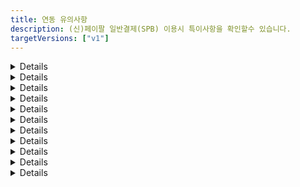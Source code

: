 ```yaml
---
title: 연동 유의사항
description: (신)페이팔 일반결제(SPB) 이용시 특이사항을 확인할수 있습니다.
targetVersions: ["v1"]
---
```




<Details>
  <Details.Summary>결제수단을 알수 없음</Details.Summary>

  <Details.Content>
    페이팔을 통해 카드 결제 외 BanContact, BLIK, eps, giropay 등 다양한 결제 수단으로 결제가 가능하지만,
    <mark style="color:red;">**페이팔이 승인 된 결제 수단을 알려주지 않기 때문**</mark>에 페이팔의 모든 결제 건의 결제 수단은 paypal로 일괄 저장됩니다.
  </Details.Content>
</Details>

<Details>
  <Details.Summary>할부 결제 여부와 할부 개월수를 알 수 없음</Details.Summary>

  <Details.Content>
    Pay Later를 이용하면 할부 결제가 가능합니다. 하지만 <mark style="color:red;">**페이팔이 승인 된 할부 정보를 알려주지 않기 때문**</mark>에
    실제로 할부로 결제가 됐는지, 됐다면 몇 개월 할부로 결제 됐는지 알 수 없습니다.
  </Details.Content>
</Details>

<Details>
  <Details.Summary>접속한 국가에 따라 렌더링 되는 결제 버튼이 다름</Details.Summary>

  <Details.Content>
    페이팔은 <mark style="color:red;">**구매자가 접속한 나라에 따라 이용 가능한 결제 수단이 달라지는 방식**</mark>입니다.
    따라서 구매자가 접속한 나라에 따라 렌더링 되는 버튼의 종류와 개수가 달라집니다.

    <div class="items-center gap-2 md:flex">
      <Figure src="/gitbook-assets/ko/image (3) (1).png" />

      <Figure src="/gitbook-assets/ko/image (47).png" />
    </div>
  </Details.Content>
</Details>

<Details>
  <Details.Summary>회원 / 비회원 결제 플로우가 다름</Details.Summary>

  <Details.Content>
    페이팔은 네이버페이와 같이 구매자가 페이팔에 가입한 계정으로 로그인한 후
    등록된 결제 수단(없다면 새로 등록 또는 카드 정보 직접 입력)으로 결제를 하는 방식입니다.

    페이팔에 가입되어있지 않은 구매자도 비회원으로 결제가 가능하지만,
    회원으로 로그인했을 때와 사용 가능한 결제 수단과 렌더링 되는 결제창에 다소 차이가 있습니다.
    회원 / 비회원간 적용/사용 가능한 기능 차이를 간략하게 정리하면 아래와 같습니다.

    <Figure src="/gitbook-assets/ko/image (38).png" />
  </Details.Content>
</Details>

<Details>
  <Details.Summary>Pay Later 버튼은 enable-funding 파라미터에 반드시 paylater를 넣어야 렌더링 됨</Details.Summary>

  <Details.Content>
    페이팔은 할부 결제를 Pay Later로 부르고 있습니다.
    포트원은 Pay Later를 버튼 형태로 제공하고 있으며, **해당 버튼을 렌더링 하기 위해서는 enable-funding 파라미터에 `paylater` 값을 반드시 넣어주셔야** 합니다.
    넣지 않으면 Pay Later를 지원하는 국가에서 접속한다고 하더라도 자동으로 렌더링 되지 않습니다. (단, 미국 제외)

    ```tsx
    IMP.loadUI({
      // ...중략
      bypass: {
        paypal_v2: {
          //  ...중략
          "enable-funding": "paylater",
        },
      },
    });
    ```

    Pay Later Button은 기본적으로 **구매자가 접속한 국가에 따라 해당 국가에 맞는 버튼이 렌더링** 되며,
    **Pay Later 기능을 제공하지 않는 국가에서 접속했을 땐** enable-funding 파라미터에 `paylater` 값을 전달해도 **Pay Later 버튼이 렌더링되지 않**습니다.

    <Figure src="/gitbook-assets/ko/image (23) (1).png" caption="접속 국가: 벨기에 enable-funding: “paylater” → 아무 버튼도 렌더링 되지 않음" />

    <Figure src="/gitbook-assets/ko/image (12).png" caption="접속 국가: 프랑스  enable-funding: “paylater” → 4X Paypal 버튼이 렌더링 됨" />

    <Figure src="/gitbook-assets/ko/image (15) (1).png" caption="접속 국가: 이탈리아 enable-funding: “paylater” → Paga in 3 rate 버튼이 렌더링 됨" />
  </Details.Content>
</Details>

<Details>
  <Details.Summary>Pay Later를 지원하는 국가 별로 페이팔 계정을 별도로 만들어야 함</Details.Summary>

  <Details.Content>
    Pay Later로 결제가 가능한 국가와 통화는 매우 제한적이며 그 방식 또한 국가 별로 상이합니다. 자세한 내용은 아래 국가별 정책을 참고해주세요.

    - **US(미국) / USD(달러)**

      - Pay in 4

        Eligible US buyers can pay in four interest-free payments for purchases of $30 to $1,500.

        30 \~ 1,500 달러 결제시에 4개월 무이자 할부

        - 자세히 보기 (ex. 700달러 결제)

          <Figure src="https://s3-us-west-2.amazonaws.com/secure.notion-static.com/acc5bc45-cafc-4e75-a524-e450957505ce/Untitled.png" />

      - Pay Monthly

        Eligible US buyers can pay in 6, 12, or 24 monthly installments for purchases of $199 to $10,000.

        199 \~ 10,000 달러 결제시 6, 12, 24개월 (유이자) 할부 중 선택하는 방식

        - 자세히 보기 (ex. 700달러 결제)

          <Figure src="https://s3-us-west-2.amazonaws.com/secure.notion-static.com/c7c3f372-0a34-41f0-a815-2d5c3b9d6308/Untitled.png" />

    - **AU(호주) / AUD(호주 달러)**

      - Pay in 4

        Pay Later in Australia includes Pay in 4, which eligible AU buyers can use to pay in four interest-free payments for purchases of $30 to $2,000 AUD. The first payment is due at the time of the transaction, and subsequent payments are due every two weeks.

        30 \~ 2,000 호주 달러까지의 결제 건에 대해 2주마다 4번에 걸쳐 결제

        - 자세히 보기 (ex. AUD 호주 달러 결제)

          <Figure src="https://s3-us-west-2.amazonaws.com/secure.notion-static.com/f4f4c7d2-cf5d-4866-b01b-8995bbf84b69/Untitled.png" />

    - **GE(독일) / EUR(유로화)**

      - PayPal Ratenzahlung

        Eligible German buyers can pay in 3, 6, 12, or 24 monthly installments for purchases of 99€ to 5,000€.

        99 \~ 5,000 유로까지의 결제 건에 대해 3, 6, 12, 24개월 (유이자) 할부 중 선택하는 방식

        - 자세히 보기 (ex. 700 유로 결제)

          <Figure src="https://s3-us-west-2.amazonaws.com/secure.notion-static.com/31cf7e44-e640-438f-9622-96c75852d8c0/Untitled.png" />

      - Pay in 30

        Eligible German buyers can pay within 30 days for purchases of 1€ to 1,000€.

        1 \~ 1,000 유로까지의 결제 건에 대해 30일 안에 결제하는 방식. 30일 안에 자동으로 결제 될 은행 계좌(IBAN, International Bank Account Number)를 등록해야 한다.

    - **ES(스페인) / EUR(유로화)**

      - Pay in 3 installments

        Pay Later in Spain includes Pay in 3 instalments, which eligible buyers in Spain can use to pay in three interest-free payments for purchases of 30€ – 2,000€. The first payment is due at the time of the transaction, and subsequent payments are due every month.

        30 \~ 2,000 유료까지의 결제 건에 대해 3개월 무이자 할부

        - 자세히 보기 (ex. 700 유로 결제)

          <Figure src="https://s3-us-west-2.amazonaws.com/secure.notion-static.com/2f9b28c1-8827-4379-8334-3556c29f864f/Untitled.png" />

    - **IT(이탈리아) / EUR(유로화)**

      - Pay in 3 installments

        Pay Later in Italy includes Pay in 3 installments, which eligible buyers in Italy can use to pay in three interest-free payments for purchases of 30€ – 2,000€. The first payment is due at the time of the transaction, and subsequent payments are due every month.

        30 \~ 2,000 유료까지의 결제 건에 대해 3개월 무이자 할부

        - 자세히 보기 (ex. 700 유로 결제)

          <Figure src="https://s3-us-west-2.amazonaws.com/secure.notion-static.com/897a5e73-1301-4f45-af1a-a6638a946181/Untitled.png" />

    - **FR(프랑스) / EUR(유로화)**

      - Pay in 4X

        Pay Later in France includes Pay in 4X, which is an installment offer that allows consumers to spread the cost of a purchases across four equal payments for transactions between 30€ – 2,000€. The first payment is due at the time of the transaction. The subsequent payments spread across 90 days.

        30 \~ 2,000유로까지의 결제 금액에 대해 90일에 걸쳐 4번 분할 무이자 결제

        - 자세히 보기 (ex. 700유로 결제)

          <Figure src="https://s3-us-west-2.amazonaws.com/secure.notion-static.com/8b2f9dd7-8301-4435-b4f0-db4cfe9eb95f/Untitled.png" />

    - **GB(영국) / GBP(영국 파운드화)**

      - Pay in 3

        Eligible UK buyers can pay in three interest-free payments for purchases of £30 – £2,000.

        30 \~ 2,000 파운드까지의 결제 금액에 대해 3개월 무이자 할부

        - 자세히 보기(ex. 700 파운드 결제)

          <Figure src="https://s3-us-west-2.amazonaws.com/secure.notion-static.com/b570364a-807e-48df-89f5-a4b6e56aa8a4/Untitled.png" />

      - PayPal Credit - Eligible UK buyers receive a revolving line of credit that they can use to pay over time. PayPal Credit offers either 0% interest for 4 months on purchases over £99 or a merchant-specific Installment offers. For the 0% interest for 4 months offer, any remaining balance due after the promotional period or any transactions under £99 are charged interest at the standard variable rate. Terms and conditions apply.

        99 파운드 이상의 결제 금액에 대해 첫 4개월 간 무이자 할부. 4개월 이상 할부 결제 시 5개월째부터는 유이자 할부 적용

    즉, 예를 들어 고객사가 독일, 스페인, 이탈리아 이렇게 3개 나라에 대해 서비스를 제공하고 각 나라별 Pay Later 기능도 함께 제공한다고 가정합니다. 이 경우 고객사는 독일, 스페인, 이탈리아용 **페이팔 머천트 계정을 각각 따로 만들어야** 합니다.

    가입 후 부여 받은 페이팔 Account ID(IMP.loadUI 함수 호출시 pg 파라미터로 전달)가 각각 D, E, I라고 한다면, **고객사는 구매자가 접속한 국가에 따라 올바른 Account ID를 전달해야** 합니다. 즉, 구매자가 독일에서 접속 한 경우엔 pg: “paypal\_v2.D”, 스페인에서 접속 한 경우에는 pg: “paypal\_v2.E” 마지막으로 이탈리아에서 접속 한 경우에는 pg: “paypal\_v2.I”로 입력해줘야합니다.
  </Details.Content>
</Details>

<Details>
  <Details.Summary>Pay Later 버튼을 클릭했을때 렌더링 되는 화면은 구매자의 국가를 따라 감</Details.Summary>

  <Details.Content>
    페이팔은 머천트든 구매자든 가입시 국가를 설정하도록 되어있습니다. **Pay Later 버튼을 클릭했을때 렌더링 되는 화면은 구매자가 페이팔에 가입시 설정한 국가에 따라 달라집**니다.

    예를 들어 Pay Later 버튼이 프랑스 용 4X PayPal이라고 하더라도, 미국 구매자 계정으로 로그인을 하면 미국의 Pay Later 정책이 적용 된 (미국의 Pay Later 버튼을 클릭했을때 나오는 화면과 동일한) 화면이 렌더링 됩니다.

    <div class="items-center gap-2 md:flex">
      <Figure src="/gitbook-assets/ko/image (51).png" caption="프랑스용 Pay Later 버튼을 누르고 미국으로 설정 된 페이팔 계정으로 로그인 한 경우, 미국의 Pay Later 정책(Pay in 4, Pay Monthly)이 적용 된 화면이 렌더링 됨 (언어도 영어)" />

      <Figure src="/gitbook-assets/ko/image (58).png" caption="프랑스용 Pay Later 버튼을 누르고 프랑스로 설정 된 페이팔 계정으로 로그인 한 경우, 정상적으로 프랑스의 Pay Later 정책이 적용 된 화면이 렌더링 됨 (언어도 프랑스어)" />
    </div>

    단, 구매자 계정에 설정 된 국가가 Pay Later를 제공하지 않는 국가인 경우, 일반 카드 결제 화면이 렌더링됩니다. 예를 들어 위와 같이 프랑스 용 Pay Later 버튼을 클릭한 후 Pay Later 를 제공하지 않는 한국 계정으로 로그인하면 일반 카드 결제 화면이 렌더링 됩니다.
  </Details.Content>
</Details>

<Details>
  <Details.Summary>enable-funding 파라미터에 Alternative Method 식별자를 필수로 입력해야 하는 경우가 있음</Details.Summary>

  <Details.Content>
    IMP.loadUI 함수를 호출해 페이팔 결제 버튼을 렌더링하면 구매자가 접속한 국가에 따라 이용 가능한 버튼들이 자동으로 렌더링 됩니다. 하지만 **일부 버튼의 경우엔 자동으로 렌더링되지 않고 있으며 그 기준이 매우 불명확해 페이팔에 확인 요청을 드린 상태**입니다.

    따라서 현재로서는 나라별로 지원 가능한 Alternative Method 식별자를 enable-funding 파라미터에 아래와 같이 comma(,)로 구분 된 string(문자열) 형식으로 넣어주셔야 정상적으로 렌더링 됩니다.

    💡 예) enable-funding: “paylater,bancontact”

    렌더링 할 수 있는 버튼의 종류는 아래와 같습니다.

    <Figure src="/gitbook-assets/ko/image (53).png" />
  </Details.Content>
</Details>

<Details>
  <Details.Summary>배송지 국가가 해당 Alternative Method 지원 국가와 일치해야 함</Details.Summary>

  <Details.Content>
    페이팔은 기본적으로 구매자가 페이팔에 가입할때 입력 한 배송 주소를 결제 창에 자동으로 입력해줍니다. 만약 이 배송 주소를 override하고 싶다면 purchase\_units\[].shipping.address 파라미터에 override할 주소를 입력하면 됩니다.

    이때 국가 코드(purchase\_units\[].shipping.address.country\_code)는 필수 입력인데 **Alternative Method로 결제시에는 이 country\_code가 해당 Alternative Method 결제가 불가능한 나라인 경우엔 결제가 불가능**하기 때문에 주의가 요구됩니다.

    예를 들어 벨기에(국가코드 BE)에서만 사용 가능한 BanContact로 결제시, purchase\_units\[].shipping.address.country\_code를 BE가 아닌 다른 값으로 입력하고 BanContact 버튼을 누르면 아래와 같은 일반 카드 결제 화면이 렌더링 됩니다.

    <Figure src="/gitbook-assets/ko/image (26).png" />
  </Details.Content>
</Details>

<Details>
  <Details.Summary>파라미터 유의사항</Details.Summary>

  <Details.Content>
    **`name`**

    주문명은 비회원으로 결제시에만 결제창에 표기 됩니다.

    <div class="items-center gap-2 md:flex">
      <Figure src="/gitbook-assets/ko/image (62).png" />

      <Figure src="/gitbook-assets/ko/image (56).png" />
    </div>

    회원으로 결제시에는 결제창에 표기되지 않습니다.

    <div class="items-center gap-2 md:flex">
      <Figure src="/gitbook-assets/ko/image (66).png" />

      <Figure src="/gitbook-assets/ko/image (52).png" />
    </div>

    **`pg`**

    필수 입력이며 페이팔의 경우 `paypal_v2` 또는 `paypal_v2.{페이팔 Account ID}`를 입력해야 합니다. **paypal로 입력시 페이팔 SPB가 아닌 페이팔 Express Checkout으로 인식**됩니다.

    **`pay_method`**

    `paypal`만 입력 가능하며 다른 값을 입력하면 “페이팔에서 제공하지 않는 결제 수단입니다.”라는 에러 메시지와 함께 결제창이 호출되지 않습니다.

    또한 pay\_method를 `paypal`로 입력 후 카드, 계좌 등 어떤 결제 수단으로 결제를 해도 결제 수단은 무조건 `paypal`로 저장됩니다. 이는 페이팔이 실제 결제 된 수단을 구분해 알려주지 않고 모두 `paypal`로 일괄 응답해주기 때문입니다.

    **`buyer_tel`**

    구매자의 휴대폰 번호를 의미하며 [E164 형식](https://www.itu.int/rec/T-REC-E.164-201011-I/en)으로 입력해주셔야 합니다. 예를 들어 01012345678이라는 휴대폰 번호를 갖는 한국 사용자는 국가 번호 82와 앞에 0을 제외한 10123456778을 입력하셔야 합니다. 입력 된 휴대폰 번호는 페이팔 비회원으로 결제시 연락처 정보에 자동 입력됩니다.

    <Figure src="/gitbook-assets/ko/image (6) (1).png" />

    만약 접속 국가 형식과 맞지 않는 휴대폰 번호를 입력한 경우엔 무시(자동 완성 되지 않음)됩니다. 예를 들어 미국에서 접속했는데 한국식 번호인 “1012345678”을 입력하면 자동 완성되지 않으며 미국식 번호인 “8317578646”을 입력하면 자동 완성됩니다.

    **`products`**

    구매 상품 상세 정보를 의미하며 전달 한 값 중 name(상품 명), quantity(상품 수량), unitPrice(상품 단위 금액)만 결제창에 표기됩니다. **페이팔은 해당 파라미터 입력을 강력 권장**하고 있으니, 되도록 입력해주시기 바랍니다.

    ```json
    {
      "products": [
        {
          "id": "1666779119262",
          "name": "시그니처 핫 초콜릿",
          "code": "DRINK_SIGNITURE_HOT_CHOCOLATE",
          "unitPrice": 5700,
          "quantity": 2,
          "tag": "TAG-1"
        },
        {
          "id": "1666779134572",
          "name": "아이스 아메리카노",
          "code": "DRINK_AMERICANO",
          "unitPrice": 4800,
          "quantity": 3,
          "tag": "TAG-2"
        }
      ]
    }
    ```

    <div class="items-center gap-2 md:flex">
      <Figure src="/gitbook-assets/ko/image (31) (1).png" />

      <Figure src="/gitbook-assets/ko/image (71).png" />
    </div>

    💡 **각 상품의 수량 \* 단위 가격의 총 합이 주문 총 금액과 반드시 일치해야**합니다. 일치하지 않는 경우 에러 메시지가 리턴되면서 결제창이 호출되지 않습니다. 예를 들어 위 예시의 경우 5,700달러 \* 2개 + 4,800달러 \* 3개 = 총 합 25,800달러이기 때문에 주문 총 금액(amount)를 25800으로 입력해야 합니다.

    **`currency`**

    결제 통화를 의미합니다. 페이팔의 경우 사용 가능한 통화는 아래와 같으며, 페이팔에서 사용 불가능한 통화로 결제 시도시 에러 메시지가 리턴되며 결제창이 호출되지 않습니다.

    <Figure src="/gitbook-assets/ko/image (9).png" />

    간혹, 접속 국가나 결제 수단에 따라 사용 가능한 통화가 정해져있는 경우가 있는데 이 경우 사용 불가능한 통화를 입력하면 에러 메시지가 리턴되면서 결제창이 호출되지 않습니다.

    **`digital`**

    컨텐츠 상품 판매 시, 실물 여부 파라미터인 digital의 값에 따라 배송 주소 입력 칸의 유/무가 달라집니다.

    **digital이 false인 경우**

    <Figure src={image1} />

    **digital이 true인 경우**

    <Figure src={image2} />

    **`buyer_first_name, buyer_last_name`**

    `buyer_first_name`과 `buyer_last_name`은 페이팔 **비회원으로 결제시** 결제창 내 자동 입력 될 청구 인(payer)의 이름 정보입니다. 회원으로 결제시에는 **회원 가입시 입력 한 이름 정보가 자동으로 입력**되기 때문에 buyer\_first\_name과 buyer\_last\_name으로 override 되지 않습니다.

    페이팔은 해외 결제이기 때문에 이름 전체를 의미하는 기존 buyer\_name 파라미터 대신 buyer\_fist\_name(이름)과 buyer\_last\_name(성)을 구분해 입력해 주셔야 결제창 내 정상적으로 자동 입력됩니다.

    <Figure src="/gitbook-assets/ko/image (13).png" />

    **`bypass.paypal_v2.style`**

    페이팔 결제 버튼을 커스터마이징 하기 위한 파라미터입니다. 자세한 내용은 페이팔에서 제공하는 문서([https://developer.paypal.com/sdk/js/reference/#link-style](https://developer.paypal.com/sdk/js/reference/#link-style))를 참고하세요.

    **hotizontal 스타일 적용시 버튼이 최대 2개까지 밖에 렌더링 되지 않음**

    페이팔 버튼은 기본적으로 vertical(수직)로 렌더링 되지만, 아래와 같이 bypass 파라미터를 사용하면 horizontal(수평)로 렌더링 시킬 수 있습니다.

    ```tsx
    IMP.loadUI(
      {
        // ...중략
        bypass: {
          paypal_v2: {
            style: {
              // ...중략
              layout: "horizontal",
            },
          },
        },
      },
      // 콜백 함수
    );
    ```

    단, 이 경우 버튼이 최대 2개까지만 렌더링 되기 때문에, 페이팔에서도 layout을 horizontal이 아닌 vertical로 설정하도록 권고하고 있습니다.

    <div class="items-center gap-2 md:flex">
      <Figure src="/gitbook-assets/ko/image (34).png" />

      <Figure src="/gitbook-assets/ko/image (1) (1).png" />
    </div>

    **`bypass.paypal_v2.enable-funding`**

    렌더링을 허용할 페이팔 버튼 종류를 comma(,) separated string으로 표현한 값으로 가능한 모든 종류는 아래와 같습니다.

    <Figure src="/gitbook-assets/ko/image (55).png" />

    <div class="items-center gap-2 md:flex">
      <Figure src="/gitbook-assets/ko/image (29).png" caption="접속 국가: 독일 enable-funding: “paylater”" />

      <Figure src="/gitbook-assets/ko/image (81).png" caption="접속 국가: 독일 enable-funding: “paylater”" />
    </div>

    <div class="items-center gap-2 md:flex">
      <Figure src="/gitbook-assets/ko/image (75).png" caption="접속 국가: 한국" />

      <Figure src="/gitbook-assets/ko/image (2) (2).png" caption="접속 국가: 이탈리아 enable-funding: “paylater”" />
    </div>

    **`bypass.paypal_v2.disable-funding`**

    렌더링을 허용 하지 않을 페이팔 버튼 종류를 comma(,) separated string으로 표현한 값으로 가능한 모든 종류는 enable-funding과 동일합니다.

    <div class="items-center gap-2 md:flex">
      <Figure src="/gitbook-assets/ko/image (36).png" caption="접속 국가: 이탈리아 enable-funding: “paylater”" />

      <Figure src="/gitbook-assets/ko/image (25).png" caption="접속 국가: 이탈리아 enable-funding: “paylater” disable-funding: “mybank”" />
    </div>

    **`bypass.paypal_v2.purchase_units`**

    페이팔 주문 상세 정보를 의미하는 배열로 각각의 element에 배송 정보를 담을 수 있습니다.

    💡 포트원을 통해 페이팔을 연동하는 고객사는 **purchase\_units의 길이가 항상 0 또는 1이어야** 합니다.

    페이팔은 구매자가 페이팔에 가입할때 입력 한 배송주소를 결제창에 기본적으로 렌더링하지만, 이를 override하고 싶을때 purchase\_units\[].shipping.address에 override할 주소를 입력할 수 있습니다. 단, **주소가 유효하지 않거나 address\_line\_1을 입력하지 않은 경우엔 override가 되지 않**습니다.

    💡 배송 정보 중 `admin_area_2`와 `country_code`는 필수 입력입니다.

    purchase\_units\[]에 입력 된 배송 정보는 기본적으로 결제창에 자동 완성되지만, 페이팔 회원으로 결제할 때와 비회원으로 결제할 때 각각 다른 정책이 적용됩니다.

    - **페이팔 회원으로 결제시**

      - **shipping.address 정보 미입력**

        <Figure src="/gitbook-assets/ko/image (16) (1).png" caption="bypass.paypal\_v2.purchase\_units\[\].shipping 미입력 → 가입시 설정한 배송 주소로 자동 입력 됨" />

      - **shipping.address 정보 입력**

        ```json
        {
          "bypass": {
            "paypal_v2": {
              // ...중략
              "purchase_units": [
                {
                  "shipping": {
                    "address": {
                      // 상품 수령 주소
                      "address_line_1": "세종대로 110", // 도로명 주소
                      "address_line_2": "서울특별시청", // 아파트 동 호수
                      "admin_area_1": "서울특별시", // 주(CA, NY)
                      "admin_area_2": "중구", // 시(Los Angeles, New York)
                      "postal_code": "04524", // 상품 수령지 우편번호
                      "country_code": "KR" // [필수 입력] 상품 수령지 국가 코드
                    },
                    "name": {
                      "full_name": "홍길동" // 상품 수령인 이름
                    }
                  }
                }
              ]
            } // end-of paypal_v2
          } // end-of-bypass
        }
        ```

    <Figure src="/gitbook-assets/ko/image (21).png" caption="bypass.paypal\_v2.purchase\_units\[\].shipping 입력 → 입력한 배송 주소로 override 됨" />

    - **페이팔 비회원으로 결제시**

      - **payer.address 정보 미입력 && shipping.address 정보 입력**

        구매자의 청구 주소(bypass.paypal\_v2.payer.address)를 입력하지 않고 배송 주소(bypass.paypal\_v2.shipping.address)만 입력 한 경우엔, 청구 주소란에 배송 주소가 자동 완성됩니다.

        ```json
        {
          "bypass": {
            "paypal_v2": {
              // ...중략
              "purchase_units": [
                {
                  "shipping": {
                    "address": {
                      // 상품 수령 주소
                      "address_line_1": "세종대로 110", // 도로명 주소
                      "address_line_2": "서울특별시청", // 아파트 동 호수
                      "admin_area_1": "서울특별시", // 주(CA, NY)
                      "admin_area_2": "중구", // 시(Los Angeles, New York)
                      "postal_code": "04524", // 상품 수령지 우편번호
                      "country_code": "KR" // [필수 입력] 상품 수령지 국가 코드
                    },
                    "name": {
                      "full_name": "홍길동" // 상품 수령인 이름
                    }
                  }
                }
              ]
            } // end-of paypal_v2
          } // end-of-bypass
        }
        ```

    <div class="items-center gap-2 md:flex">
      <Figure src="/gitbook-assets/ko/image (11) (1).png" caption="[체크박스 선택 된 모습] payer 정보 없이 shipping 정보만 입력한 경우, 청구 주소에 shipping 정보가 자동 입력됩니다." />

      <Figure src="/gitbook-assets/ko/image (5) (3).png" caption="[체크박스 해제 된 모습] payer 정보 없이 shipping 정보만 입력한 경우, 청구 주소와 배송 주소에 모두 shipping 정보가 자동 입력됩니다." />
    </div>

    - **payer.address 정보 입력 && shipping.address 정보 입력**

      구매자의 청구 주소(bypass.paypal\_v2.payer.address)와 배송 주소(bypass.paypal\_v2.shipping.address)를 모두 입력한 경우엔, “청구 주소와 동일한 배송주소” 체크박스를 해제했을때 하단에 렌더링 되는 배송 정보란에 배송 주소가 자동 완성됩니다.

      ```json
      {
        "bypass": {
          "paypal_v2": {
            // ...중략
            "purchase_units": [
              {
                "shipping": {
                  "address": {
                    // 상품 수령 주소
                    "address_line_1": "세종대로 110", // 도로명 주소
                    "address_line_2": "서울특별시청", // 아파트 동 호수
                    "admin_area_1": "서울특별시", // 주(CA, NY)
                    "admin_area_2": "중구", // 시(Los Angeles, New York)
                    "postal_code": "04524", // 상품 수령지 우편번호
                    "country_code": "KR" // [필수 입력] 상품 수령지 국가 코드
                  },
                  "name": {
                    "full_name": "홍길동" // 상품 수령인 이름
                  }
                }
              }
            ],
            "payer": {
              "address": {
                "address_line_1": "고산자로 270", // 도로명 주소
                "address_line_2": "성동구청", // 아파트 동 호수
                "admin_area_1": "서울특별시", // 주(CA, NY)
                "admin_area_2": "성동구", // 시(Los Angeles, New York)
                "postal_code": "04750", // 상품 수령지 우편번호
                "country_code": "KR" // [필수 입력] 상품 수령지 국가 코드
              }
            }
          } // end-of paypal_v2
        } // end-of-bypass
      }
      ```

    <div class="items-center gap-2 md:flex">
      <Figure src="/gitbook-assets/ko/image (45).png" caption="[체크박스 선택 된 모습] payer 정보와 shipping 정보를 모두 입력한 경우, 청구 주소란에 payer 정보가 자동 입력됩니다." />

      <Figure src="/gitbook-assets/ko/image (68).png" caption="[체크박스 해제 된 모습] payer 정보와 shipping 정보를 모두 입력한 경우, payer 정보는 청구 주소란에 shipping 정보는 배송 주소란에 정상적으로 자동 입력됩니다." />
    </div>

    - shipping.address 국가가 접속 국가와 일치하지 않는 경우

      페이팔 결제창에 렌더링 되는 주소 형식은 구매자의 접속 국가에 따라 결정됩니다. 배송 주소의 국가와 구매자의 접속 국가를 다른 경우, 국가 간 주소 체계가 다르기 때문에 정상적으로 자동입력 되지 않으니, 이 점 유념해주시기 바랍니다.

    - <Figure src="/gitbook-assets/ko/image (24) (1).png" caption="미국에서 접속시, payer 정보와 shipping 정보를 모두 한국으로 입력한 경우 청구 주소는 일부만 자동 입력되고 배송 주소는 아예 자동 입력이 되지 않습니다." />

    **`bypass.paypal_v2.payer.tax_info`**

    구매자의 세금 정보로 브라질(에서 접속한 또는 브라질 계정으로 로그인 한) 구매자에 한 해 필수 입력입니다.

    **`bypass.paypal_v2.payer.address`**

    구매자의 결제 금액 청구지 주소를 의미하며, 전달한 파라미터는 페이팔 결제창 내 청구지 주소(billing address) 정보에 자동으로 입력됩니다.

    💡 <mark style="color:red;">**청구 주소 정보 중**</mark> <mark style="color:red;">**`country_code`**</mark><mark style="color:red;">**는 필수 입력입니다.**</mark>

    단, 페이팔 비 회원으로 결제시에만 해당되며, 회원으로 결제시에는 회원 가입시 입력한 billing address가 자동 입력되기 때문에 해당 파라미터는 무시됩니다.

    - **페이팔 회원으로 결제시**

      - payer.address 정보 입력

        입력 된 정보는 무시되고 페이팔 가입시 기입한 구매자의 청구 주소가 자동 입력됩니다.

        ```json
        {
          "bypass": {
            "paypal_v2": {
              // ...중략
              "payer": {
                "address": {
                  "address_line_1": "200 N Spring St", // 도로명 주소
                  "address_line_2": "Los Angeles City Hall", // 아파트 동 호수
                  "admin_area_1": "CA", // 주(CA, NY)
                  "admin_area_2": "Los Angeles", // 시(Los Angeles, New York)
                  "postal_code": "90012", // 상품 수령지 우편번호
                  "country_code": "US" // [필수 입력] 상품 수령지 국가 코드
                }
              }
            } // end-of paypal_v2
          } // end-of-bypass
        }
        ```

        <Figure src="/gitbook-assets/ko/image (3) (3).png" />

        ![payer.address를 입력했으나 페이팔 가입시 기입한 정보로 자동 입력됩니다.](https://s3-us-west-2.amazonaws.com/secure.notion-static.com/204c59fb-cb39-42fe-9920-d55f9e1f6291/Untitled.png)

      - payer.address를 입력했으나 페이팔 가입시 기입한 정보로 자동 입력됩니다.

    - **페이팔 비회원으로 결제시**

      - payer.address 정보 입력

        입력 된 정보가 구매자의 청구 주소지란에 자동 입력됩니다.

        ```json
        {
          "bypass": {
            "paypal_v2": {
              // ...중략
              "payer": {
                "address": {
                  "address_line_1": "200 N Spring St", // 도로명 주소
                  "address_line_2": "Los Angeles City Hall", // 아파트 동 호수
                  "admin_area_1": "CA", // 주(CA, NY)
                  "admin_area_2": "Los Angeles", // 시(Los Angeles, New York)
                  "postal_code": "90012", // 상품 수령지 우편번호
                  "country_code": "US" // [필수 입력] 상품 수령지 국가 코드
                }
              }
            } // end-of paypal_v2
          } // end-of-bypass
        }
        ```

      <Figure src="/gitbook-assets/ko/image (14).png" />

    **payer.address 국가가 접속 국가와 일치하지 않는 경우**

    - 페이팔 결제창에 렌더링 되는 주소 형식은 구매자의 접속 국가에 따라 결정됩니다. 청구 주소의 국가와 구매자의 접속 국가가 다른 경우, 국가 간 주소 체계가 다르기 때문에 정상적으로 자동 입력 되지 않으니, 이 점 유념해주시기 바랍니다.

    <Figure src="/gitbook-assets/ko/image (59).png" caption="미국에서 접속시, payer.address 정보를 한국으로 입력한 경우 청구 주소는 일부만 자동 입력됩니다. state에 “서울특별시”가 없기 때문입니다." />
  </Details.Content>
</Details>

<Details>
  <Details.Summary>사용 불가능한 파라미터</Details.Summary>

  <Details.Content>
    **`tax_free`**

    페이팔은 면세/복합과세를 지원하지 않기 때문에 tax\_free를 입력한 경우 “taxFreeAmount must be 0 in Paypal!”이라는 에러 메시지가 리턴되면서 결제창이 호출되지 않습니다.

    **`country`**

    결제 국가를 의미하는 country 파라미터로 페이팔 sandbox 모드에서만 유의미하며 **운영 모드에서는 구매자가 접속한 환경에 따라 자동 적용되기 때문에 전달한 파라미터가 무시**됩니다.

    예를 들어, country를 “US”로 입력했으나 구매자가 접속한 환경이 “KR(한국)”이라면 한국 사용자가 사용 가능한 결제 버튼들만 렌더링되기 때문에 Pay Later 버튼은 렌더링되지 않습니다.

    **`buyer_addr`**

    페이팔 결제창 내 표기되는 주소는 결제 금액 청구지(billing information address)와 상품 배송지(shipping address) 이렇게 2가지가 있습니다. 여기서 결제 금액 청구지의 경우 페이팔 회원으로 결제할때는 회원가입시 기입한 정보가 자동 입력되기 때문에 결제창에 노출되지 않으며, 비회원으로 결제할때만 전달 된 파라미터를 기준으로 결제창에 자동 입력됩니다.

    단, 이때의 주소는 총 5개의 영역으로 나누어진 상세 주소로 기존에 포트원이 제공하던 buyer\_addr 파라미터로는 커버가 불가능하므로 페이팔 전용 파라미터(`bypass.paypal_v2.payer.address`)를사용하셔야 합니다.

    ```json
    {
      "bypass": {
        "paypal_v2": {
          // ...중략
          "payer": {
            "address": {
              "address_line_1": "고산자로 270", // 도로명 주소
              "address_line_2": "성동구청", // 아파트 동 호수
              "admin_area_1": "서울특별시", // 주(CA, NY)
              "admin_area_2": "성동구", // 시(Los Angeles, New York)
              "postal_code": "04750", // 상품 수령지 우편번호
              "country_code": "KR" // [필수 입력] 상품 수령지 국가 코드
            }
          }
        } // end-of paypal_v2
      } // end-of-bypass
    }
    ```

    <div class="items-center gap-2 md:flex">
      <Figure src="/gitbook-assets/ko/image (77).png" caption="회원으로 결제시 청구 주소는 노출되지 않고 배송 주소만 노출되는 모습" />

      <Figure src="/gitbook-assets/ko/image (40).png" caption="비회원으로 결제시 전달한 파라미터대로 청구 주소가 자동 입력 된 화면" />
    </div>

    **`popup`**

    페이팔의 경우 결제창이 무조건 팝업으로 렌더링되기 때문에 해당 파라미터는 무시 됩니다.

    **`m_redirect_url`**

    페이팔의 경우 PC와 모바일 모두 팝업으로 결제창이 렌더링되기 때문에 결제 프로세스 종료시 모두 콜백 함수가 호촐됩니다. 따라서 m\_redirect\_url 파라미터는 무시됩니다.

    **`app_scheme`**

    페이팔의 경우 외부 앱으로 이동하는 경우가 없기 때문에 해당 파라미터는 무시됩니다.

    **`escrow`**

    페이팔의 경우 에스크로 결제를 지원하지 않기 때문에 해당 파라미터는 무시됩니다.

    **`language`**

    결제창 언어 설정을 의미하는 language 파라미터는 구매자가 접속한 환경에 따라 자동 적용되기 때문에 전달한 파라미터가 무시됩니다.

    **`bypass.isCulturalExpense`**

    페이팔의 경우 문화비 결제가 불가능하기 때문에 해당 파라미터는 무시됩니다.

    **`bypass.cashReceiptType`**

    페이팔의 경우 현금영수증 발급이 불가능하기 때문에 해당 파라미터는 무시됩니다.

    **`bypass.customerIdentifier`**

    페이팔의 경우 현금영수증 발급이 불가능하기 때문에 해당 파라미터는 무시됩니다.

    **`bypass.useInternationalFreeFromMall`**

    페이팔의 경우 상점 부담 무이자 할부가 불가능하기 때문에 해당 파라미터는 무시됩니다.

    **`card`**

    페이팔의 경우 카드사 다이렉트 호출, 상점 부담 무이자 할부, 렌더링 될 카드 종류 제어 등이 불가능하기 때문에 해당 파라미터는 무시됩니다.

    **`display`**

    페이팔의 경우 Pay Later Button으로 할부 결제가 가능하지만, 국가 그리고 결제 금액별로 가능한 할부 개월수가 정해져있기 때문에 결제창에 표시 될 카드 할부 개월수를 의미하는 display: \{ card\_quota } 파라미터는 무시됩니다.

    **`vbank_due`**

    페이팔의 경우 가상계좌 결제를 지원하지 않기 때문에 해당 파라미터는 무시됩니다.

    **`appCard`**

    페이팔의 경우 앱카드 결제가 불가능하기 때문에 해당 파라미터는 무시됩니다.

    **`useCardPoint`**

    페이팔의 경우 카드 포인트 결제가 불가능하기 때문에 해당 파라미터는 무시됩니다.

    **`period`**

    페이팔은 결제창 내 제공 기간 정보 노출을 지원하지 않아 해당 파라미터가 무시됩니다.

    **`storeDetails`**

    페이팔은 상점 세부 정보를 입력할 필요가 없기 때문에 해당 파라미터가 무시됩니다.
  </Details.Content>
</Details>
